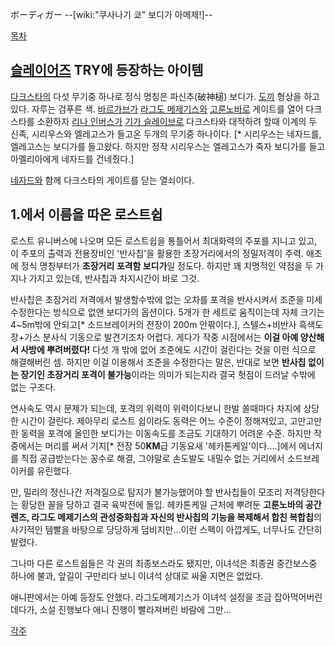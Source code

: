 ボーディガー
--[wiki:"쿠사나기 쿄" 보디가 아메제!]--

[[목차]]
== [[슬레이어즈]] TRY에 등장하는 아이템 ==
[[다크스타]]의 다섯 무기중 하나로 정식 명칭은 파신추(破神槌) 보디가. [[도끼]] 형상을 하고 있다. 자루는 검푸른 색. [[바르가브]]가 [[라그도 메제기스]]와 [[고룬노바]]로 게이트를 열어 다크스타를 소환하자 [[리나 인버스]]가 [[기가 슬레이브]]로 다크스타와 대적하려 할때 이계의 두 신족, 시리우스와 엘레고스가 들고온 두개의 무기중 하나이다. [* 시리우스는 네자드를, 엘레고스는 보디가를 들고왔다. 하지만 정작 시리우스는 엘레고스가 죽자 보디가를 들고 아멜리아에게 네자드를 건네줬다.]

[[네자드]]와 함께 다크스타의 게이트를 닫는 열쇠이다.

== 1.에서 이름을 따온 로스트쉽 ==
로스트 유니버스에 나오며 모든 로스트쉽을 통틀어서 최대화력의 주포를 지니고 있고, 이 주포의 출력과 전용장비인 '반사칩'을 활용한 초장거리에서의 정밀저격이 주력. 애초에 정식 명칭부터가 '''초장거리 포격함 보디가'''일 정도다. 하지만 꽤 치명적인 약점을 두 가지나 가지고 있는데, 반사칩과 차지시간이 바로 그것. 

반사칩은 초장거리 저격에서 발생할수밖에 없는 오차를 포격을 반사시켜서 조준을 미세수정한다는 방식으로 없앤 보디가의 옵션이다. 5개가 한 세트로 움직이는데 자체 크기는 4~5m밖에 안되고[* 소드브레이커의 전장이 200m 안팎이다.], 스텔스+비반사 흑색도장+가스 분사식 기동으로 발견기조차 어렵다. 게다가 작중 시점에서는 '''이걸 아예 양산해서 사방에 뿌려버렸다!''' 다섯 개 밖에 없어 조준에도 시간이 걸린다는 것을 이런 식으로 해결해버린 셈. 하지만 이걸 이용해서 조준을 수정한다는 말은, 반대로 보면 '''반사칩 없이는 장기인 초장거리 포격이 불가능'''이라는 의미가 되는지라 결국 헛점이 드러날 수밖에 없는 구조다.

연사속도 역시 문제가 되는데, 포격의 위력이 위력이다보니 한발 쏠때마다 차지에 상당한 시간이 걸린다. 제아무리 로스트 쉽이라도 동력은 어느 수준이 정해져있고, 고만고만한 동력을 포격에 올인한 보디가는 이동속도를 조금도 기대하기 어려운 수준. 하지만 작중에서는 머리를 써서 기지[* 전장 50'''KM'''급 기동요새 '헤카톤케일'이다....]에서 에너지를 직접 공급받는다는 꽁수로 해결, 그야말로 손도발도 내밀수 없는 거리에서 소드브레이커를 유린했다.

만, 밀리의 정신나간 저격질으로 탐지가 불가능했어야 할 반사칩들이 모조리 저격당한다는 황당한 꼴을 당하고 결국 육박전에 돌입.
헤카톤케일 근처에 뿌려둔 '''고룬노바의 공간렌즈, 라그도 메제기스의 관성중화칩과 자신의 반사칩의 기능을 복제해서 합친 복합칩'''의 사기적인 템빨을 바탕으로 당당하게 덤비지만...이런 스펙이 아깝게도, 너무나도 간단히 발렸다.

그나마 다른 로스트쉽들은 각 권의 최종보스라도 됐지만, 이녀석은 최종권 중간보스중 하나에 불과, 앞길이 구만리다 보니 이녀석 상대로 싸울 지면은 없었다.

애니판에서는 아예 등장도 안했다. 라그도메제기스가 이녀석 설정을 조금 잡아먹어버린데다가, 소설 진행보다 애니 진행이 빨라져버린 바람에 그만... 

[[각주]]
